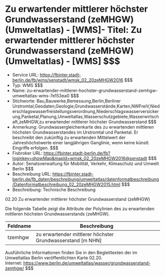 # Zu erwartender mittlerer höchster Grundwasserstand (zeMHGW) (Umweltatlas) - [WMS]- Titel: Zu erwartender mittlerer höchster Grundwasserstand (zeMHGW) (Umweltatlas) - [WMS] $$$
- Service URL: https://fbinter.stadt-berlin.de/fb/wms/senstadt/wmsk_02_20zeMHGW2016 $$$
- Typ: WMS $$$
- Name: zu-erwartender-mittlerer-hochster-grundwasserstand-zemhgw-umweltatlas-wms-7e153ea0 $$$
- Stichworte: Bau,Bauwerke,Bemessung,Berlin,Berliner Urstromtal,Geodaten,Geologie,Grundwasserstände,Karten,NWFreiV,Niederschlagswasserfreistellungsverordnung,Niederschlagswasserversickerung,Panketal,Planung,Umweltatlas,Wasserschutzgebiete,Wasserwirtschaft,zeMHGW,zu erwartender mittlerer höchster Grundwasserstand $$$
- Anmerkung: Grundwassergleichenkarte des zu erwartenden mittleren höchsten Grundwasserstandes im Urstromtal und Panketal. Er beschreibt den zukünftig zu erwartenden Mittelwert der Jahreshöchstwerte einer langjährigen Ganglinie, wenn keine künstl. Eingriffe erfolgen. $$$
- Fisbroker URL: https://fbinter.stadt-berlin.de/fb?loginkey=showMap&mapId=wmsk_02_20zeMHGW2016@senstadt $$$
- Autor: Senatsverwaltung für Mobilität, Verkehr, Klimaschutz und Umwelt Berlin $$$
- Beschreibung URL: https://fbinter.stadt-berlin.de/fb_daten/beschreibung/umweltatlas/datenformatbeschreibung/Datenformatbeschreibung_02_20zeMHGW2015.html $$$
- Beschreibung: Technische Beschreibung 

02.20 Zu erwartender mittlerer höchster Grundwasserstand (zeMHGW)

Die folgende Tabelle zeigt die Attribute der Polylinien des zu erwartenden mittleren höchsten Grundwasserstands (zeMHGW).

| **Feldname** | **Beschreibung**                                             |
| ------------ | ------------------------------------------------------------ |
| tzemhgw      | zu erwartender mittlerer höchster Grundwasserstand \[m NHN\] |

Ausführliche Informationen finden Sie in den Begleittexten der im Umweltatlas Berlin veröffentlichten Karte 02.20.  
Internet: https://www.berlin.de/umweltatlas/wasser/grundwasserstand-zemhgw/ $$$
